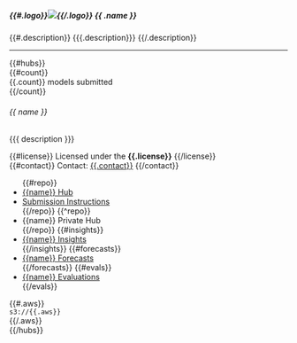 ```{=html}
<div class="card org h-100 g-col-12 g-col-xl-6">
    <h5 {{#.id}}id="{{.id}}"{{/.id}} class="card-title org text-center">
      {{#.logo}}<img src="{{.logo}}" class="card-img-top logo" alt=' '>{{/.logo}}
      {{ .name }}
    </h5>
    <div class="card-body">
    {{#.description}}
      {{{.description}}}
    {{/.description}}
    <hr>
    <div class="grid">
        {{#hubs}}
        <div class="card hub text-bg-light g-col-12 g-col-sm-6">
            {{#count}}
            <div class="card-header">
                {{.count}} models submitted
            </div>
            {{/count}}
            <div class="card-body h-100">
                <h6 class="card-title">
                {{ name }}
                </h6>
                <p class="card-text">
                    {{{ description }}}
                </p>
                <p class="card-text">
                    {{#license}}
                    Licensed under the <strong>{{.license}}</strong>
                    {{/license}}
                    <br>
                    {{#contact}}
                    Contact: <a class="card-link" href="mailto:{{.contact}}">{{.contact}}</a>
                    {{/contact}}
                </p>
                <ul class="list-group list-group-flush">
                    {{#repo}}
                    <li class="list-group-item">
                    <a class="card-link" href="https://github.com/{{.repo}}">
                    <i class="fa-brands fa-github"></i>
                    <span class="visually-hidden">{{name}} </span><span aria-hidden=true>Hub</span>
                    </a>
                    </li>
                    <li class="list-group-item">
                    <a class="card-link" href="https://github.com/{{.repo}}/tree/HEAD/model-output#readme">
                    <i class="fa-solid fa-book"></i>
                    Submission Instructions
                    </a>
                    </li>
                    {{/repo}}
                    {{^repo}}
                    <li class="list-group-item">
                    <i class="fa-solid fa-lock"></i>
                    <span class="visually-hidden">{{name}} </span><span aria-hidden=true>Private Hub</span>
                    </li>
                    {{/repo}}
                    {{#insights}}
                    <li class="list-group-item">
                    <a class="card-link" href="{{.insights}}">
                    <i class="fa-solid fa-magnifying-glass-chart"></i>
                    <span class="visually-hidden">{{name}} </span>Insights
                    </a>
                    </li>
                    {{/insights}}
                    {{#forecasts}}
                    <li class="list-group-item">
                    <a class="card-link" href="{{.forecasts}}">
                    <i class="fa-solid fa-chart-line"></i>
                    <span class="visually-hidden">{{name}} </span>Forecasts
                    </a>
                    </li>
                    {{/forecasts}}
                    {{#evals}}
                    <li class="list-group-item">
                    <a class="card-link" href="{{.evals}}">
                    <i class="fa-solid fa-stethoscope"></i>
                    <span class="visually-hidden">{{name}} </span>Evaluations
                    </a>
                    </li>
                    {{/evals}}
                </ul>
            </div>
            {{#.aws}}
            <div class="data-foot card-footer">
                <i class="fa-solid fa-database" aria-label="s3 data available"></i> <code>s3://{{.aws}}</code> <small><a href="https://hubverse-org.github.io/hubData/articles/connect_hub.html#connecting-to-a-hub-in-the-cloud"><i class="fa-solid fa-circle-info" aria-label="Find out how to connect to data in the cloud"></i></a></small>
            </div>
            {{/.aws}}
        </div>
        {{/hubs}}
    </div>
    </div>
</div>
```
